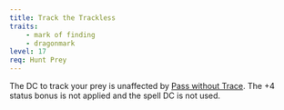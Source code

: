 ```yaml
---
title: Track the Trackless
traits:
    - mark of finding
    - dragonmark
level: 17
req: Hunt Prey
---
```


The DC to track your prey is unaffected by [Pass without Trace](https://2e.aonprd.com/Spells.aspx?ID=215). The +4 status bonus is not applied and the spell DC is not used.